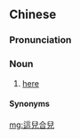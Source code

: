{{also|这儿合儿}}
==Chinese==
{{zh-forms|s=这儿合儿|type=22}}

===Pronunciation===
{{zh-pron
|m=zhèrher
|cat=n
}}

===Noun===
{{zh-noun}}

# {{lb|zh|Beijing|_|Mandarin|colloquial}} [[here]]

====Synonyms====
{{zh-dial|這裡}}

[[mg:這兒合兒]]